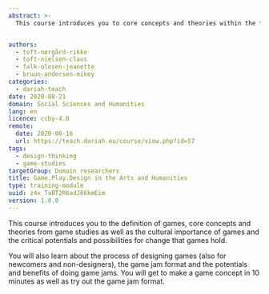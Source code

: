 ```yaml
---
abstract: >-
  This course introduces you to core concepts and theories within the field of game studies, game jams and game design.


authors:
  - toft-nørgård-rikke
  - toft-nielsen-claus
  - falk-olesen-jeanette
  - bruun-andersen-mikey
categories:
  - dariah-teach
date: 2020-08-21
domain: Social Sciences and Humanities
lang: en
licence: ccby-4.0
remote:
  date: 2020-06-16
  url: https://teach.dariah.eu/course/view.php?id=57
tags:
  - design-thinking
  - game-studies
targetGroup: Domain researchers
title: Game.Play.Design in the Arts and Humanities
type: training-module
uuid: z4x_TaBT2R6adJ66kmEim
version: 1.0.0
---
```


This course introduces you to the definition of games, core concepts and theories from game studies as well as the cultural importance of games and the critical potentials and possibilities for change that games hold.

You will also learn about the process of designing games (also for newcomers and non-designers), the game jam format and the potentials and benefits of doing game jams. You will get to make a game concept in 10 minutes as well as try out the game jam format.

<ExternalResource
  title="Interested in learning more?"
  subtitle="Check out Game.Play.Design in the Arts and Humanities on #dariahTeach"
  url="https://teach.dariah.eu/course/view.php?id=57"
/>
